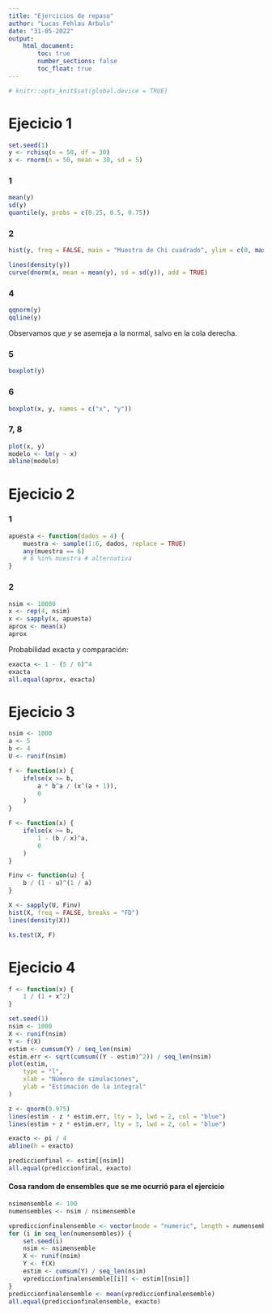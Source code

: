 ```yaml
---
title: "Ejercicios de repaso"
author: "Lucas Fehlau Arbulu"
date: "31-05-2022"
output: 
    html_document:
        toc: true
        number_sections: false
        toc_float: true
---
```

```r
# knitr::opts_knit$set(global.device = TRUE)
```
# Ejecicio 1
```r
set.seed(1)
y <- rchisq(n = 50, df = 30)
x <- rnorm(n = 50, mean = 30, sd = 5)
```
### 1
```r
mean(y)
sd(y)
quantile(y, probs = c(0.25, 0.5, 0.75))
```
### 2
```r
hist(y, freq = FALSE, main = "Muestra de Chi cuadrado", ylim = c(0, max(dnorm(x, mean = mean(x), sd = sd(x)))))

lines(density(y))
curve(dnorm(x, mean = mean(y), sd = sd(y)), add = TRUE)
```

### 4
```r
qqnorm(y)
qqline(y)
```
Observamos que $y$ se asemeja a la normal, salvo en la cola derecha.

### 5
```r
boxplot(y)
```

### 6
```r
boxplot(x, y, names = c("x", "y"))
```

### 7, 8
```r
plot(x, y)
modelo <- lm(y ~ x)
abline(modelo)
```

# Ejecicio 2
### 1
```r
apuesta <- function(dados = 4) {
    muestra <- sample(1:6, dados, replace = TRUE)
    any(muestra == 6)
    # 6 %in% muestra # alternativa
}
```
### 2
```r
nsim <- 10000
x <- rep(4, nsim)
x <- sapply(x, apuesta)
aprox <- mean(x)
aprox
```
Probabilidad exacta y comparación:
```r
exacta <- 1 - (5 / 6)^4
exacta
all.equal(aprox, exacta)
```
# Ejecicio 3
```r
nsim <- 1000
a <- 5
b <- 4
U <- runif(nsim)

f <- function(x) {
    ifelse(x >= b,
        a * b^a / (x^(a + 1)),
        0
    )
}

F <- function(x) {
    ifelse(x >= b,
        1 - (b / x)^a,
        0
    )
}

Finv <- function(u) {
    b / (1 - u)^(1 / a)
}

X <- sapply(U, Finv)
hist(X, freq = FALSE, breaks = "FD")
lines(density(X))

ks.test(X, F)
```
# Ejecicio 4

```r
f <- function(x) {
    1 / (1 + x^2)
}
```

```r
set.seed(1)
nsim <- 1000
X <- runif(nsim)
Y <- f(X)
estim <- cumsum(Y) / seq_len(nsim)
estim.err <- sqrt(cumsum((Y - estim)^2)) / seq_len(nsim)
plot(estim,
    type = "l",
    xlab = "Número de simulaciones",
    ylab = "Estimación de la integral"
)

z <- qnorm(0.975)
lines(estim - z * estim.err, lty = 3, lwd = 2, col = "blue")
lines(estim + z * estim.err, lty = 3, lwd = 2, col = "blue")

exacto <- pi / 4
abline(h = exacto)

prediccionfinal <- estim[[nsim]]
all.equal(prediccionfinal, exacto)
```
#### Cosa random de ensembles que se me ocurrió para el ejercicio
```r
nsimensemble <- 100
numensembles <- nsim / nsimensemble

vprediccionfinalensemble <- vector(mode = "numeric", length = numensembles)
for (i in seq_len(numensembles)) {
    set.seed(i)
    nsim <- nsimensemble
    X <- runif(nsim)
    Y <- f(X)
    estim <- cumsum(Y) / seq_len(nsim)
    vprediccionfinalensemble[[i]] <- estim[[nsim]]
}
prediccionfinalensemble <- mean(vprediccionfinalensemble)
all.equal(prediccionfinalensemble, exacto)
```

